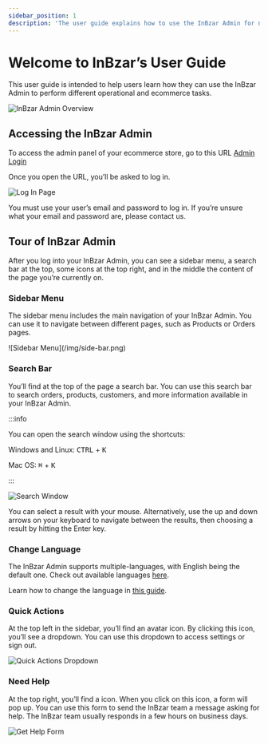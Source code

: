 ```yaml
---
sidebar_position: 1
description: 'The user guide explains how to use the InBzar Admin for non technical users. Learn through easy steps how to use the InBzar Admin to perform different operations and ecommerce tasks.'
---
```



# Welcome to InBzar’s User Guide

This user guide is intended to help users learn how they can use the InBzar Admin to perform different operational and ecommerce tasks.

![InBzar Admin Overview](/img/product.png)

## Accessing the InBzar Admin

To access the admin panel of your ecommerce store, go to this URL [Admin Login](https://admin.inbzar.com)

Once you open the URL, you’ll be asked to log in.

![Log In Page](/img/login.png)

You must use your user’s email and password to log in. If you’re unsure what your email and password are, please contact us.

## Tour of InBzar Admin

After you log into your InBzar Admin, you can see a sidebar menu, a search bar at the top, some icons at the top right, and in the middle the content of the page you’re currently on.

### Sidebar Menu

The sidebar menu includes the main navigation of your InBzar Admin. You can use it to navigate between different pages, such as Products or Orders pages.

<div className='flex justify-center'>![Sidebar Menu](/img/side-bar.png)</div>

### Search Bar

You’ll find at the top of the page a search bar. You can use this search bar to search orders, products, customers, and more information available in your InBzar Admin.

:::info

You can open the search window using the shortcuts:

Windows and Linux: <kbd>CTRL</kbd> + <kbd>K</kbd>

Mac OS: <kbd>⌘</kbd> + <kbd>K</kbd>

:::

![Search Window](https://res.cloudinary.com/dza7lstvk/image/upload/fl_lossy/f_auto/r_16/ar_16:9,c_pad/v1/Medusa%20Docs/User%20Guide/Screenshot_2023-10-20_at_12.26.00_PM_e8sney.png)

You can select a result with your mouse. Alternatively, use the up and down arrows on your keyboard to navigate between the results, then choosing a result by hitting the Enter key.

### Change Language

The InBzar Admin supports multiple-languages, with English being the default one. Check out available languages [here](./user-guide/tips/languages.md).

Learn how to change the language in [this guide](./user-guide/users/profile.md#change-admin-language).

### Quick Actions

At the top left in the sidebar, you’ll find an avatar icon. By clicking this icon, you’ll see a dropdown. You can use this dropdown to access settings or sign out.

![Quick Actions Dropdown](https://res.cloudinary.com/dza7lstvk/image/upload/fl_lossy/f_auto/r_16/ar_16:9,c_pad/v1/Medusa%20Docs/User%20Guide/Screenshot_2023-10-20_at_12.31.37_PM_wioczx.png)

### Need Help

At the top right, you’ll find a <UiIcon lightIcon="https://res.cloudinary.com/dza7lstvk/image/upload/v1667999071/Medusa%20Docs/UI%20Icons/CrABja9_lwomxs.png" darkIcon="https://res.cloudinary.com/dza7lstvk/image/upload/v1667999095/Medusa%20Docs/UI%20Icons/cgeX2hP_b1vkwy.png" alt="question mark" /> icon. When you click on this icon, a form will pop up. You can use this form to send the InBzar team a message asking for help. The InBzar team usually responds in a few hours on business days.

![Get Help Form](https://res.cloudinary.com/dza7lstvk/image/upload/fl_lossy/f_auto/r_16/ar_16:9,c_pad/v1/Medusa%20Docs/User%20Guide/Screenshot_2023-10-20_at_12.37.19_PM_vbatec.png)
